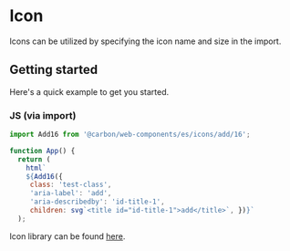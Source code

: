 
# Icon

Icons can be utilized by specifying the icon name and size in the import.

## Getting started

Here's a quick example to get you started.

### JS (via import)

```javascript
import Add16 from '@carbon/web-components/es/icons/add/16';

function App() {
  return (
    html`
    ${Add16({
     class: 'test-class',
     'aria-label': 'add',
     'aria-describedby': 'id-title-1',
     children: svg`<title id="id-title-1">add</title>`, })}`
  );
```

Icon library can be found
[here](https://www.carbondesignsystem.com/guidelines/icons/library).
